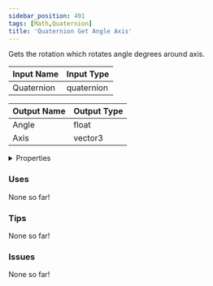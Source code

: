 ```yaml
---
sidebar_position: 491
tags: [Math,Quaternion]
title: 'Quaternion Get Angle Axis'
---
```


Gets the rotation which rotates angle degrees around axis.




<EsbSvg />

| Input Name | Input Type |
|-----------|-----------|
| Quaternion | quaternion |

| Output Name | Output Type |
|-----------|-----------|
| Angle | float |
| Axis | vector3 |


<details>
  <summary>Properties</summary>
  <div>
    <div>
    <table>
      <thead>
        <tr>
          <th>Is beta required?</th>
          <th>❌</th>
        </tr>
        <tr>
          <th>Is this chip a trolling risk?</th>
          <th>❌</th>
        </tr>
        <tr>
          <th>Is this chip a role assignment risk?</th>
          <th>❌</th>
        </tr>
        <tr>
          <th>Chip UUID</th>
          <th>b415c3ce-5f9f-472b-8d70-daeb728b7c2d</th>
        </tr>
      </thead>
    </table>
    </div>
  </div>
</details>

### Uses

None so far!

### Tips

None so far!

### Issues

None so far!